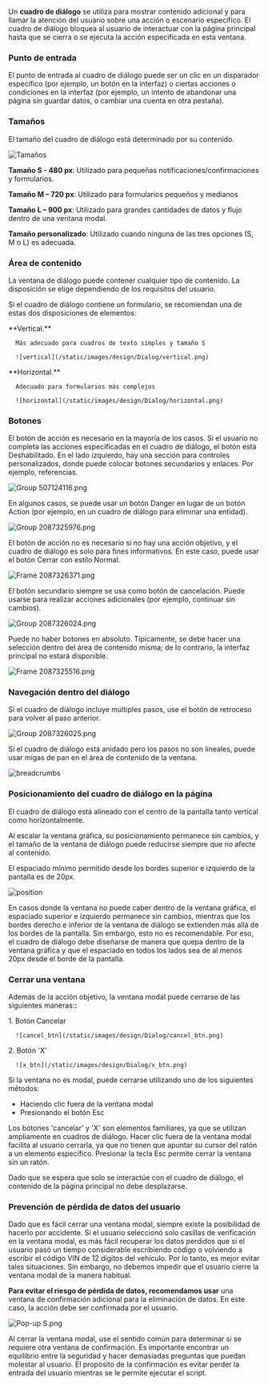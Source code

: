 Un **cuadro de diálogo** se utiliza para mostrar contenido adicional y para llamar la atención del usuario sobre una acción o escenario específico. El cuadro de diálogo bloquea al usuario de interactuar con la página principal hasta que se cierra o se ejecuta la acción especificada en esta ventana.

### Punto de entrada

El punto de entrada al cuadro de diálogo puede ser un clic en un disparador específico (por ejemplo, un botón en la interfaz) o ciertas acciones o condiciones en la interfaz (por ejemplo, un intento de abandonar una página sin guardar datos, o cambiar una cuenta en otra pestaña).

### Tamaños

El tamaño del cuadro de diálogo está determinado por su contenido.

![Tamaños](/static/images/design/Dialog/sizes.png)


**Tamaño S - 480 px**: Utilizado para pequeñas notificaciones/confirmaciones y formularios.

**Tamaño M – 720 px**: Utilizado para formularios pequeños y medianos

**Tamaño L – 900 px**: Utilizado para grandes cantidades de datos y flujo dentro de una ventana modal.

**Tamaño personalizado**: Utilizado cuando ninguna de las tres opciones (S, M o L) es adecuada.

### Área de contenido

La ventana de diálogo puede contener cualquier tipo de contenido. La disposición se elige dependiendo de los requisitos del usuario.

Si el cuadro de diálogo contiene un formulario, se recomiendan una de estas dos disposiciones de elementos:

<div className="row">
   <div className="col-12 col-md-6">
      **Vertical.** 
      
      Más adecuado para cuadros de texto simples y tamaño S
      
      ![vertical](/static/images/design/Dialog/vertical.png)
   </div>
   <div className="col-12 col-md-6">
      **Horizontal.** 
      
      Adecuado para formularios más complejos

      ![horizontal](/static/images/design/Dialog/horizontal.png)
   </div>
</div>

### Botones

El botón de acción es necesario en la mayoría de los casos. Si el usuario no completa las acciones especificadas en el cuadro de diálogo, el botón está Deshabilitado.
En el lado izquierdo, hay una sección para controles personalizados, donde puede colocar botones secundarios y enlaces. Por ejemplo, referencias.

![Group 507124116.png](/static/images/design/Dialog/Group_507124116.png)

En algunos casos, se puede usar un botón Danger en lugar de un botón Action (por ejemplo, en un cuadro de diálogo para eliminar una entidad).

![Group 2087325976.png](/static/images/design/Dialog/Group_2087325976.png)

El botón de acción no es necesario si no hay una acción objetivo, y el cuadro de diálogo es solo para fines informativos. En este caso, puede usar el botón Cerrar con estilo Normal.

![Frame 2087326371.png](/static/images/design/Dialog/Frame_2087326371.png)

El botón secundario siempre se usa como botón de cancelación. Puede usarse para realizar acciones adicionales (por ejemplo, continuar sin cambios).

![Group 2087326024.png](/static/images/design/Dialog/Group_2087326024.png)

Puede no haber botones en absoluto. Típicamente, se debe hacer una selección dentro del área de contenido misma; de lo contrario, la interfaz principal no estará disponible.

![Frame 2087325516.png](/static/images/design/Dialog/Frame_2087325516.png)

### Navegación dentro del diálogo

Si el cuadro de diálogo incluye múltiples pasos, use el botón de retroceso para volver al paso anterior.

![Group 2087326025.png](/static/images/design/Dialog/Group_2087326025.png)

Si el cuadro de diálogo está anidado pero los pasos no son lineales, puede usar migas de pan en el área de contenido de la ventana.

![breadcrumbs](/static/images/design/Dialog/breadcrumbs.png)

### Posicionamiento del cuadro de diálogo en la página

El cuadro de diálogo está alineado con el centro de la pantalla tanto vertical como horizontalmente.

Al escalar la ventana gráfica, su posicionamiento permanece sin cambios, y el tamaño de la ventana de diálogo puede reducirse siempre que no afecte al contenido.

El espaciado mínimo permitido desde los bordes superior e izquierdo de la pantalla es de 20px.

![position](/static/images/design/Dialog/position.png)

En casos donde la ventana no puede caber dentro de la ventana gráfica, el espaciado superior e izquierdo permanece sin cambios, mientras que los bordes derecho e inferior de la ventana de diálogo se extienden más allá de los bordes de la pantalla. Sin embargo, esto no es recomendable. Por eso, el cuadro de diálogo debe diseñarse de manera que quepa dentro de la ventana gráfica y que el espaciado en todos los lados sea de al menos 20px desde el borde de la pantalla.

### Cerrar una ventana

Además de la acción objetivo, la ventana modal puede cerrarse de las siguientes maneras:**:**

<div className="row">
   <div className="col-12 col-md-6">
      1. Botón Cancelar
      
      ![cancel_btn](/static/images/design/Dialog/cancel_btn.png)
   </div>
   <div className="col-12 col-md-6">
      2. Botón 'X'
      
      ![x_btn](/static/images/design/Dialog/x_btn.png)
   </div>
</div>

Si la ventana no es modal, puede cerrarse utilizando uno de los siguientes métodos:

- Haciendo clic fuera de la ventana modal
- Presionando el botón Esc

Los botones 'cancelar' y 'X' son elementos familiares, ya que se utilizan ampliamente en cuadros de diálogo. Hacer clic fuera de la ventana modal facilita al usuario cerrarla, ya que no tienen que apuntar su cursor del ratón a un elemento específico. Presionar la tecla Esc permite cerrar la ventana sin un ratón.

Dado que se espera que solo se interactúe con el cuadro de diálogo, el contenido de la página principal no debe desplazarse.

### Prevención de pérdida de datos del usuario

Dado que es fácil cerrar una ventana modal, siempre existe la posibilidad de hacerlo por accidente. Si el usuario seleccionó solo casillas de verificación en la ventana modal, es más fácil recuperar los datos perdidos que si el usuario pasó un tiempo considerable escribiendo código o volviendo a escribir el código VIN de 12 dígitos del vehículo. Por lo tanto, es mejor evitar tales situaciones. Sin embargo, no debemos impedir que el usuario cierre la ventana modal de la manera habitual.

**Para evitar el riesgo de pérdida de datos, recomendamos usar** una ventana de confirmación adicional para la eliminación de datos. En este caso, la acción debe ser confirmada por el usuario.

![Pop-up S.png](/static/images/design/Dialog/Pop-up_S%202.png)

Al cerrar la ventana modal, use el sentido común para determinar si se requiere otra ventana de confirmación. Es importante encontrar un equilibrio entre la seguridad y hacer demasiadas preguntas que puedan molestar al usuario. El propósito de la confirmación es evitar perder la entrada del usuario mientras se le permite ejecutar el script.